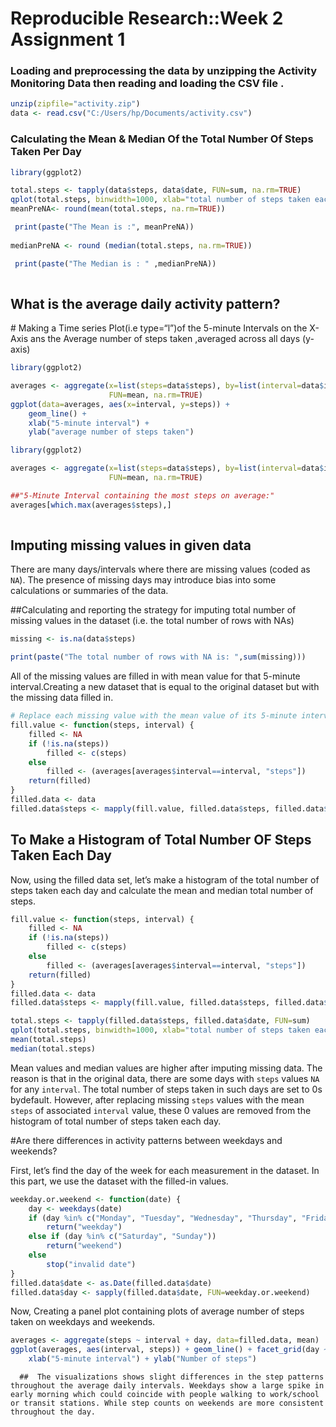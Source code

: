 # Reproducible Research::Week 2 Assignment 1

### Loading and preprocessing the data by unzipping the Activity Monitoring Data then reading and loading the CSV file .

```{r loaddata ,echo=TRUE}
unzip(zipfile="activity.zip")
data <- read.csv("C:/Users/hp/Documents/activity.csv")
```

### Calculating the Mean & Median Of the Total Number Of Steps Taken Per Day 


```{r ,echo=TRUE}
library(ggplot2)

total.steps <- tapply(data$steps, data$date, FUN=sum, na.rm=TRUE)
qplot(total.steps, binwidth=1000, xlab="total number of steps taken each day")
meanPreNA<- round(mean(total.steps, na.rm=TRUE))

 print(paste("The Mean is :", meanPreNA))
 
medianPreNA <- round (median(total.steps, na.rm=TRUE))

 print(paste("The Median is : " ,medianPreNA))
 
```

## What is the average daily activity pattern?

 # Making a Time series Plot(i.e type="l")of the 5-minute Intervals on the X-Axis ans the Average number of steps taken ,averaged across all days (y-axis)

```{r,echo=TRUE}

library(ggplot2)

averages <- aggregate(x=list(steps=data$steps), by=list(interval=data$interval),
                      FUN=mean, na.rm=TRUE)
ggplot(data=averages, aes(x=interval, y=steps)) +
    geom_line() +
    xlab("5-minute interval") +
    ylab("average number of steps taken")
```



```{r ,echo=TRUE}
library(ggplot2)

averages <- aggregate(x=list(steps=data$steps), by=list(interval=data$interval),
                      FUN=mean, na.rm=TRUE)

##"5-Minute Interval containing the most steps on average:"
averages[which.max(averages$steps),]
  
```

## Imputing missing values in given data

There are many days/intervals where there are missing values (coded as `NA`). The presence of missing days may introduce bias into some calculations or summaries of the data.

  ##Calculating and reporting the  strategy for imputing total number of missing values in the dataset (i.e. the total number of rows with NAs)

```{r how_many_missing, echo=TRUE}
missing <- is.na(data$steps)

print(paste("The total number of rows with NA is: ",sum(missing)))

```

All of the missing values are filled in with mean value for that 5-minute interval.Creating a new dataset that is equal to the original dataset but with the missing data filled in.

```{r ,echo=TRUE}
# Replace each missing value with the mean value of its 5-minute interval
fill.value <- function(steps, interval) {
    filled <- NA
    if (!is.na(steps))
        filled <- c(steps)
    else
        filled <- (averages[averages$interval==interval, "steps"])
    return(filled)
}
filled.data <- data
filled.data$steps <- mapply(fill.value, filled.data$steps, filled.data$interval)
```

## To Make a Histogram of Total Number OF Steps Taken Each Day
 
 
Now, using the filled data set, let's make a histogram of the total number of steps taken each day and calculate the mean and median total number of steps.

```{r ,echo=TRUE}
fill.value <- function(steps, interval) {
    filled <- NA
    if (!is.na(steps))
        filled <- c(steps)
    else
        filled <- (averages[averages$interval==interval, "steps"])
    return(filled)
}
filled.data <- data
filled.data$steps <- mapply(fill.value, filled.data$steps, filled.data$interval)

total.steps <- tapply(filled.data$steps, filled.data$date, FUN=sum)
qplot(total.steps, binwidth=1000, xlab="total number of steps taken each day")
mean(total.steps)
median(total.steps)
```

Mean values and median values are higher after imputing missing data. The reason is that in the original data, there are some days with `steps` values `NA` 
for any `interval`. The total number of steps taken in such days are set to 0s
bydefault. However, after replacing missing `steps` values with the mean `steps`
of associated `interval` value, these 0 values are removed from the histogram
of total number of steps taken each day.

#Are there differences in activity patterns between weekdays and weekends?

First, let's find the day of the week for each measurement in the dataset. In
this part, we use the dataset with the filled-in values.

```{r ,echo=TRUE}
weekday.or.weekend <- function(date) {
    day <- weekdays(date)
    if (day %in% c("Monday", "Tuesday", "Wednesday", "Thursday", "Friday"))
        return("weekday")
    else if (day %in% c("Saturday", "Sunday"))
        return("weekend")
    else
        stop("invalid date")
}
filled.data$date <- as.Date(filled.data$date)
filled.data$day <- sapply(filled.data$date, FUN=weekday.or.weekend)
```

Now, Creating a  panel plot containing plots of average number of steps taken
on weekdays and weekends.


```{r ,echo=TRUE}
averages <- aggregate(steps ~ interval + day, data=filled.data, mean)
ggplot(averages, aes(interval, steps)) + geom_line() + facet_grid(day ~ .) +
    xlab("5-minute interval") + ylab("Number of steps")
```

        
      ##  The visualizations shows slight differences in the step patterns throughout the average daily intervals. Weekdays show a large spike in early morning which could coincide with people walking to work/school or transit stations. While step counts on weekends are more consistent throughout the day.
